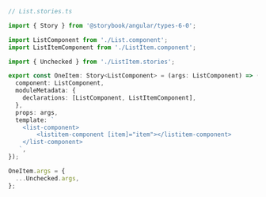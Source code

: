 ```ts
// List.stories.ts

import { Story } from '@storybook/angular/types-6-0';

import ListComponent from './List.component';
import ListItemComponent from './ListItem.component';

import { Unchecked } from './ListItem.stories';

export const OneItem: Story<ListComponent> = (args: ListComponent) => ({
  component: ListComponent,
  moduleMetadata: {
    declarations: [ListComponent, ListItemComponent],
  },
  props: args,
  template: `
    <list-component>
        <listitem-component [item]="item"></listitem-component>
    </list-component>
   `,
});

OneItem.args = {
  ...Unchecked.args,
};
```
